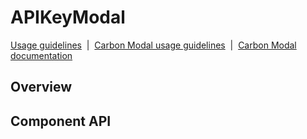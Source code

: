 <!-- `position:fixed` cause rendering issues, so do not render the modal -->


# APIKeyModal

[Usage guidelines](https://www.carbondesignsystem.com/community/patterns/generate-an-api-key/)
&nbsp;|&nbsp;
[Carbon Modal usage guidelines](https://www.carbondesignsystem.com/components/modal/usage)
&nbsp;|&nbsp;
[Carbon Modal documentation](https://react.carbondesignsystem.com/?path=/docs/modal--default)

## Overview

<Canvas>
  <Story id={getStorybookSlug(pkg, APIKeyModal.displayName, 'standard')} />
</Canvas>

## Component API

<Props />
